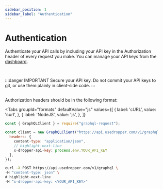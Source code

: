 ```yaml
---
sidebar_position: 1
sidebar_label: "Authentication"
---
```


# Authentication



Authenticate your API calls by including your API key in the Authorization header of every request you make. 
You can manage your API keys from the [dashboard](https://dashboard.usedropper.com/).


<br/>

:::danger IMPORTANT
Secure your API key.
Do not commit your API keys to git, or use them plainly in client-side code.
:::

<br/>
Authorization headers should be in the following format: 



<Tabs groupId="formats"
  defaultValue="js"
  values={[
      { label: 'cURL', value: 'curl', },
      { label: 'NodeJS', value: 'js', },
  ]}
>  
<TabItem value="js">

```jsx
const { GraphQLClient } = require("graphql-request");

const client = new GraphQLClient("https://api.usedropper.com/v1/graphql", {
  headers: {
    content-type: "application/json",
    // highlight-next-line
    x-dropper-api-key: process.env.YOUR_API_KEY
  },
});

```

</TabItem>
<TabItem value="curl">

```bash
curl -X POST https://api.usedropper.com/v1/graphql \
-H "content-type: json" \
# highlight-next-line
-H "x-dropper-api-key: <YOUR_API_KEY>"
```

</TabItem>
</Tabs>